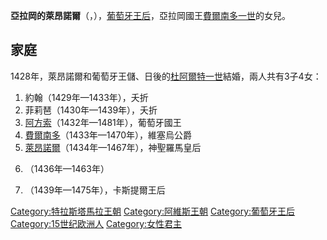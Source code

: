 {{Otheruses|subject=一位葡萄牙王后|other=其他同名的亞拉岡公主|亞拉岡的萊昂諾爾}}
{{Multiple issues|
{{Expand language|1=en|time=2020-12-19T12:33:14+00:00}}
{{Unreferenced|time=2020-12-19T12:33:14+00:00}}
}}
{{Infobox royalty|consort=yes
| name         = 亞拉岡的萊昂諾爾
| image        = D. Leonor de Aragão, Rainha de Portugal - The Portuguese Genealogy (Genealogia dos Reis de Portugal).png
| succession   = 葡萄牙王后
| reign        = 1433年8月14日 — 1438年9月9日
| coronation   = 1433年8月15日
| birth_date   = {{birth date|1402|5|2|df=y}}
| birth_place  = [[梅迪納德爾坎波|梅迪納德爾坎波]]
| death_date   = {{Death date and age|1445|2|19|1402|5|2|df=yes}}
| death_place  = [[托萊多_(西班牙)|托萊多]]
| burial_place = [[巴塔利亞修道院|巴塔利亞修道院]]
| house        = [[特拉斯塔馬拉王朝|特拉斯塔馬拉王朝]]
| father       = [[費爾南多一世_(亞拉岡)|亞拉岡的費爾南多一世]]
| mother       = [[阿爾武爾克爾克的萊昂諾爾|阿爾武爾克爾克的萊昂諾爾]]
| religion     = [[羅馬天主教|羅馬天主教]]
}}
'''亞拉岡的萊昂諾爾'''（{{lang-es|Leonor de Aragón}}，{{bd|1402年|5月2日|1445年|2月19日}}），[[葡萄牙君主配偶列表|葡萄牙王后]]，亞拉岡國王[[費爾南多一世_(亞拉岡)|費爾南多一世]]的女兒。

== 家庭 ==
1428年，萊昂諾爾和葡萄牙王儲、日後的[[杜阿爾特一世_(葡萄牙)|杜阿爾特一世]]結婚，兩人共有3子4女：
# 約翰（1429年—1433年），夭折
# 菲莉琶（1430年—1439年），夭折
# [[阿方索五世_(葡萄牙)|阿方索]]（1432年—1481年），葡萄牙國王
# [[費爾南多_(維塞烏公爵)|費爾南多]]（1433年—1470年），維塞烏公爵
# [[葡萄牙的萊昂諾爾_(1434-1467)|萊昂諾爾]]（1434年—1467年），神聖羅馬皇后
# {{le|葡萄牙的卡塔里娜 (1436-1463)|Catherine of Portugal (nun)|卡塔里娜}}（1436年—1463年）
# {{le|葡萄牙的喬安娜 (1439-1475)|Joan of Portugal|喬安娜}}（1439年—1475年），卡斯提爾王后

[[Category:特拉斯塔馬拉王朝|Category:特拉斯塔馬拉王朝]]
[[Category:阿維斯王朝|Category:阿維斯王朝]]
[[Category:葡萄牙王后|Category:葡萄牙王后]]
[[Category:15世纪欧洲人|Category:15世纪欧洲人]]
[[Category:女性君主|Category:女性君主]]